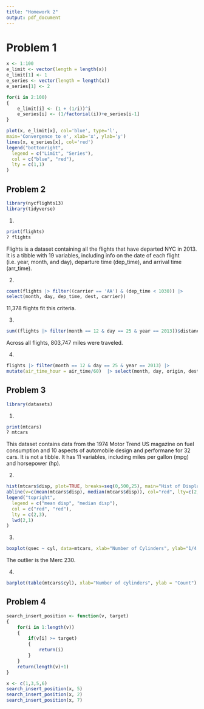 ```yaml
---
title: "Homework 2"
output: pdf_document
---
```


# Problem 1
```r
x <- 1:100
e_limit <- vector(length = length(x))
e_limit[1] <- 1
e_series <- vector(length = length(x))
e_series[1] <- 2

for(i in 2:100)
{
    e_limit[i] <- (1 + (1/i))^i
    e_series[i] <- (1/factorial(i))+e_series[i-1]
}

plot(x, e_limit[x], col='blue', type='l', 
main='Convergence to e', xlab='x', ylab='y')
lines(x, e_series[x], col='red')
legend("bottomright",
  legend = c("Limit", "Series"),
  col = c("blue", "red"),
  lty = c(1,1)
)
```

## Problem 2
```r
library(nycflights13)
library(tidyverse)
```

1.
```r
print(flights)
? flights
```
Flights is a dataset containing all the flights that have departed NYC 
in 2013. It is a tibble with 19 variables, including info on the date of 
each flight (i.e. year, month, and day), departure time (dep_time), and arrival
time (arr_time). \newpage

2. 
```r
count(flights |> filter((carrier == 'AA') & (dep_time < 1030)) |>
select(month, day, dep_time, dest, carrier))
```
11,378 flights fit this criteria. \newline

3. 
```r
sum((flights |> filter(month == 12 & day == 25 & year == 2013))$distance)
```
Across all flights, 803,747 miles were traveled. \newline

4. 
```r
flights |> filter(month == 12 & day == 25 & year == 2013) |>
mutate(air_time_hour = air_time/60)  |> select(month, day, origin, dest, air_time_hour)
```

## Problem 3

```r
library(datasets)
```

1. 
```r
print(mtcars)
? mtcars
```
This dataset contains data from the 1974 Motor Trend US magazine on 
fuel consumption and 10 aspects of automobile design and performane for 
32 cars. It is not a tibble. It has 11 variables, including miles per gallon
(mpg) and horsepower (hp). 

2. 
```r
hist(mtcars$disp, plot=TRUE, breaks=seq(0,500,25), main="Hist of Displacement", xlab="Displacement (cu. in.)", ylab="Frequency")
abline(v=c(mean(mtcars$disp), median(mtcars$disp)), col="red", lty=c(2,3), lwd=c(2,1))
legend("topright",
  legend = c("mean disp", "median disp"),
  col = c("red", "red"),
  lty = c(2,3),
  lwd(2,1)
)
```

3. 
```r
boxplot(qsec ~ cyl, data=mtcars, xlab="Number of Cylinders", ylab="1/4 mile time (sec)")
```
The outlier is the Merc 230. \newpage

4. 
```r
barplot(table(mtcars$cyl), xlab="Number of cylinders", ylab = "Count")
```

## Problem 4

```r
search_insert_position <- function(v, target)
{
    for(i in 1:length(v))
    {
        if(v[i] >= target)
        {
            return(i) 
        }
    }
    return(length(v)+1)
}

x <- c(1,3,5,6)
search_insert_position(x, 5)
search_insert_position(x, 2)
search_insert_position(x, 7)
```

